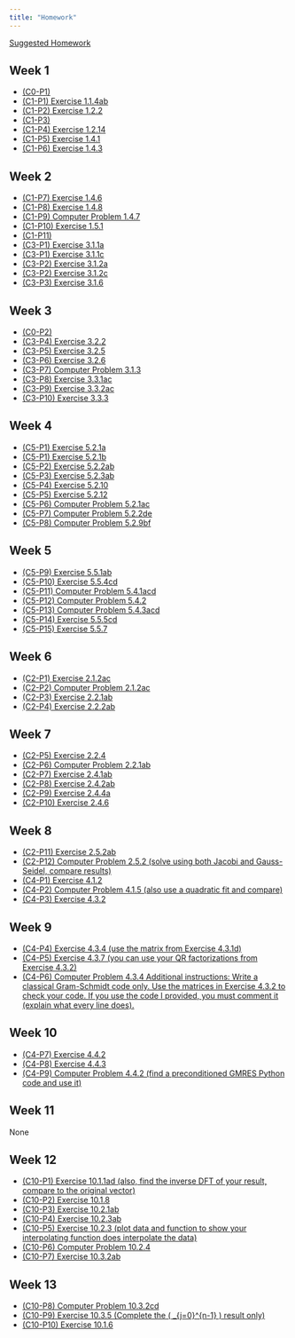 ```yaml
---
title: "Homework"
---
```


[Suggested Homework](./math411-suggested-homework.html)  

## Week 1  
- [(C0-P1)](#)
- [(C1-P1) Exercise 1.1.4ab](#)
- [(C1-P2) Exercise 1.2.2](#)
- [(C1-P3)](#)
- [(C1-P4) Exercise 1.2.14](#)
- [(C1-P5) Exercise 1.4.1](#)
- [(C1-P6) Exercise 1.4.3](#)

## Week 2
- [(C1-P7) Exercise 1.4.6](#)
- [(C1-P8) Exercise 1.4.8](#)
- [(C1-P9) Computer Problem 1.4.7](#)
- [(C1-P10) Exercise 1.5.1](#)
- [(C1-P11)](#)
- [(C3-P1) Exercise 3.1.1a](./w02/exercise3-1-1a.html)
- [(C3-P1) Exercise 3.1.1c](./w02/exercise3-1-1c.html)
- [(C3-P2) Exercise 3.1.2a](./w02/exercise3-1-2a.html)
- [(C3-P2) Exercise 3.1.2c](./w02/exercise3-1-2c.html)
- [(C3-P3) Exercise 3.1.6](./w02/exercise3-1-6.html)

## Week 3
- [(C0-P2)](./w03/c0-p2.html) 
- [(C3-P4) Exercise 3.2.2](./w03/exercise3-2-2.html)
- [(C3-P5) Exercise 3.2.5](#)
- [(C3-P6) Exercise 3.2.6](#) 
- [(C3-P7) Computer Problem 3.1.3](#)
- [(C3-P8) Exercise 3.3.1ac](#)
- [(C3-P9) Exercise 3.3.2ac](#)
- [(C3-P10) Exercise 3.3.3](./w03/exercise3-3-3.html)

## Week 4
- [(C5-P1) Exercise 5.2.1a](./w04/exercise5-2-1a.html)
- [(C5-P1) Exercise 5.2.1b](./w04/exercise5-2-b.html)
- [(C5-P2) Exercise 5.2.2ab](#)
- [(C5-P3) Exercise 5.2.3ab](#)
- [(C5-P4) Exercise 5.2.10](#)
- [(C5-P5) Exercise 5.2.12](#)
- [(C5-P6) Computer Problem 5.2.1ac](#)  
- [(C5-P7) Computer Problem 5.2.2de](#)
- [(C5-P8) Computer Problem 5.2.9bf](#)  

## Week 5
- [(C5-P9) Exercise 5.5.1ab](#) 
- [(C5-P10) Exercise 5.5.4cd](#)  
- [(C5-P11) Computer Problem 5.4.1acd](#)  
- [(C5-P12) Computer Problem 5.4.2](#)  
- [(C5-P13) Computer Problem 5.4.3acd](#) 
- [(C5-P14) Exercise 5.5.5cd](#)
- [(C5-P15) Exercise 5.5.7](#)

## Week 6
- [(C2-P1) Exercise 2.1.2ac](#)
- [(C2-P2) Computer Problem 2.1.2ac](#)
- [(C2-P3) Exercise 2.2.1ab](#)
- [(C2-P4) Exercise 2.2.2ab](#)

## Week 7
- [(C2-P5) Exercise 2.2.4](#)  
- [(C2-P6) Computer Problem 2.2.1ab](#)  
- [(C2-P7) Exercise 2.4.1ab](#)  
- [(C2-P8) Exercise 2.4.2ab](#)  
- [(C2-P9) Exercise 2.4.4a](./w07/exercise2-4-4a.html)  
- [(C2-P10) Exercise 2.4.6](./w07/exercise2-4-6.html)  

## Week 8
- [(C2-P11) Exercise 2.5.2ab](#)  
- [(C2-P12) Computer Problem 2.5.2 (solve using both Jacobi and Gauss-Seidel, compare results)](#)  
- [(C4-P1) Exercise 4.1.2](#)  
- [(C4-P2) Computer Problem 4.1.5 (also use a quadratic fit and compare)](#)  
- [(C4-P3) Exercise 4.3.2](#)  

## Week 9
- [(C4-P4) Exercise 4.3.4 (use the matrix from Exercise 4.3.1d)](#)  
- [(C4-P5) Exercise 4.3.7 (you can use your QR factorizations from Exercise 4.3.2)](#)  
- [(C4-P6) Computer Problem 4.3.4 Additional instructions: Write a classical Gram-Schmidt code only. Use the matrices in Exercise 4.3.2 to check your code. If you use the code I provided, you must comment it (explain what every line does).](#)  

## Week 10
- [(C4-P7) Exercise 4.4.2](#)  
- [(C4-P8) Exercise 4.4.3](#)  
- [(C4-P9) Computer Problem 4.4.2 (find a preconditioned GMRES Python code and use it)](#)  

## Week 11
None  

## Week 12
- [(C10-P1) Exercise 10.1.1ad (also, find the inverse DFT of your result, compare to the original vector)](#)  
- [(C10-P2) Exercise 10.1.8](#)  
- [(C10-P3) Exercise 10.2.1ab](#)  
- [(C10-P4) Exercise 10.2.3ab](#)  
- [(C10-P5) Exercise 10.2.3 (plot data and function to show your interpolating function does interpolate the data)](#)  
- [(C10-P6) Computer Problem 10.2.4](#)  
- [(C10-P7) Exercise 10.3.2ab](#)  

## Week 13
- [(C10-P8) Computer Problem 10.3.2cd](#)  
- [(C10-P9) Exercise 10.3.5 (Complete the \( \sum_{j=0}^{n-1} \cos \frac{2 \pi j k}{n} \cos \frac{2 \pi j l}{n} \) result only)](#)  
- [(C10-P10) Exercise 10.1.6](#)  


